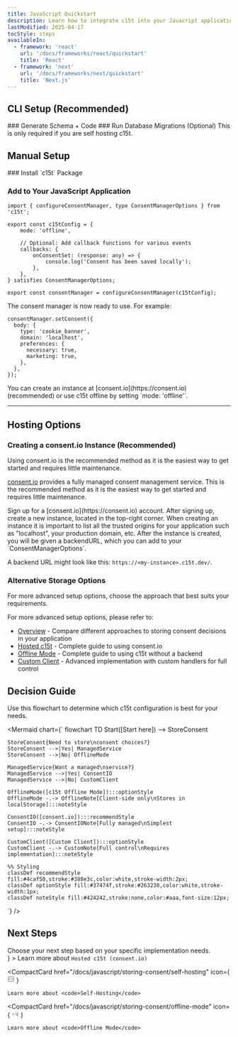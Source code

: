 ```yaml
---
title: JavaScript Quickstart
description: Learn how to integrate c15t into your Javacript application with this step-by-step guide. We'll cover installation, configuration, and basic usage.
lastModified: 2025-04-17
tocStyle: steps
availableIn:
  - framework: 'react'
    url: '/docs/frameworks/react/quickstart'
    title: 'React'
  - framework: 'next'
    url: '/docs/frameworks/next/quickstart'
    title: 'Next.js'
---
```


## CLI Setup (Recommended)
<Steps>
<Step>
### Generate Schema + Code

<PackageCommandTabs command="@c15t/cli generate" />

</Step>

<Step>
### Run Database Migrations (Optional)

<Callout type="note">
This is only required if you are self hosting c15t.
</Callout>

<PackageCommandTabs command="@c15t/cli migrate" />

</Step>
</Steps>

## Manual Setup
<Steps>
<Step>
### Install `c15t` Package
  <PackageCommandTabs command="c15t" />
</Step>
 
<Step>
 
### Add to Your JavaScript Application

```tsx
import { configureConsentManager, type ConsentManagerOptions } from 'c15t';

export const c15tConfig = {
	mode: 'offline',

	// Optional: Add callback functions for various events
	callbacks: {
		onConsentSet: (response: any) => {
			console.log('Consent has been saved locally');
		},
	},
} satisfies ConsentManagerOptions;

export const consentManager = configureConsentManager(c15tConfig);

```

The consent manager is now ready to use. For example: 

```tsx
consentManager.setConsent({
  body: {
    type: 'cookie_banner',
    domain: 'localhost',
    preferences: {
      necessary: true,
      marketing: true,
    },
  },
});
```

<Callout type="tip">
You can create an instance at [consent.io](https://consent.io) (recommended) or use c15t offline by setting `mode: 'offline'`.
</Callout>
</Step>
</Steps>

--- 

## Hosting Options

### Creating a consent.io Instance (Recommended)

<Callout type="info">
Using consent.io is the recommended method as it is the easiest way to get started and requires little maintenance.
</Callout>

[consent.io](https://consent.io) provides a fully managed consent management service. This is the recommended method as it is the easiest way to get started and requires little maintenance.

<Steps>

<Step>
Sign up for a [consent.io](https://consent.io) account.
</Step>

<Step>
After signing up, create a new instance, located in the top-right corner.

<Callout>
When creating an instance it is important to list all the trusted origins for your application such as "localhost", your production domain, etc.
</Callout>

</Step>

<Step>
After the instance is created, you will be given a backendURL, which you can add to your `ConsentManagerOptions`.

A backend URL might look like this: `https://<my-instance>.c15t.dev/`.
</Step>

</Steps>

### Alternative Storage Options

<Callout type="note">
For more advanced setup options, choose the approach that best suits your requirements.
</Callout>

For more advanced setup options, please refer to:
- [Overview](/docs/storing-consent/overview) - Compare different approaches to storing consent decisions in your application
- [Hosted c15t](/docs/storing-consent/hosted-c15t) - Complete guide to using consent.io
- [Offline Mode](/docs/storing-consent/offline-mode) - Complete guide to using c15t without a backend
- [Custom Client](/docs/storing-consent/custom-client) - Advanced implementation with custom handlers for full control

## Decision Guide

<Callout>
Use this flowchart to determine which c15t configuration is best for your needs.
</Callout>

<Mermaid chart={`
flowchart TD
    Start([Start here]) --> StoreConsent
    
    StoreConsent{Need to store\nconsent choices?}
    StoreConsent -->|Yes| ManagedService
    StoreConsent -->|No| OfflineMode
    
    ManagedService{Want a managed\nservice?}
    ManagedService -->|Yes| ConsentIO
    ManagedService -->|No| CustomClient
    
    OfflineMode([c15t Offline Mode]):::optionStyle
    OfflineMode -.-> OfflineNote[Client-side only\nStores in localStorage]:::noteStyle
    
    ConsentIO([consent.io]):::recommendStyle
    ConsentIO -.-> ConsentIONote[Fully managed\nSimplest setup]:::noteStyle
    
    CustomClient([Custom Client]):::optionStyle
    CustomClient -.-> CustomNote[Full control\nRequires implementation]:::noteStyle
    
    %% Styling
    classDef recommendStyle fill:#4caf50,stroke:#388e3c,color:white,stroke-width:2px;
    classDef optionStyle fill:#37474f,stroke:#263238,color:white,stroke-width:1px;
    classDef noteStyle fill:#424242,stroke:none,color:#aaa,font-size:12px;
`} />

## Next Steps

<Callout type="tip">
Choose your next step based on your specific implementation needs.
</Callout>

<div className="mt-6">
  <CompactCard 
    href="/docs/javascript/storing-consent/hosted-c15t" 
    icon={
      <svg xmlns="http://www.w3.org/2000/svg" width="16" height="16" fill="none" viewBox="0 0 24 24" stroke="currentColor">
        <path strokeLinecap="round" strokeLinejoin="round" strokeWidth={2} d="M13 10V3L4 14h7v7l9-11h-7z" />
      </svg>
    }
  >
    Learn more about <code>Hosted c15t (consent.io)</code>
  </CompactCard>

  <CompactCard 
    href="/docs/javascript/storing-consent/self-hosting"
    icon={
      <svg xmlns="http://www.w3.org/2000/svg" width="16" height="16" fill="none" viewBox="0 0 24 24" stroke="currentColor">
        <path strokeLinecap="round" strokeLinejoin="round" strokeWidth={2} d="M5 12h14M5 12a2 2 0 01-2-2V6a2 2 0 012-2h14a2 2 0 012 2v4a2 2 0 01-2 2M5 12a2 2 0 00-2 2v4a2 2 0 002 2h14a2 2 0 002-2v-4a2 2 0 00-2-2" />
      </svg>
    }
  >
    Learn more about <code>Self-Hosting</code>
  </CompactCard>

  <CompactCard 
    href="/docs/javascript/storing-consent/offline-mode"
    icon={
      <svg xmlns="http://www.w3.org/2000/svg" width="16" height="16" fill="none" viewBox="0 0 24 24" stroke="currentColor">
        <path strokeLinecap="round" strokeLinejoin="round" strokeWidth={2} d="M18.364 5.636a9 9 0 010 12.728m0 0l-2.829-2.829m2.829 2.829L21 21M15.536 8.464a5 5 0 010 7.072m0 0l-2.829-2.829m-4.243 2.829a4.978 4.978 0 01-1.414-2.83m-1.414 5.658a9 9 0 01-2.167-9.238m7.824 2.167a1 1 0 111.414 1.414m-1.414-1.414L10 10" />
      </svg>
    }
  >
    Learn more about <code>Offline Mode</code>
  </CompactCard>
</div>

